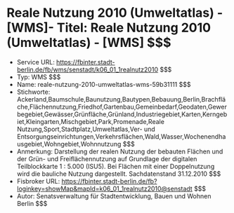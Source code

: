 # Reale Nutzung 2010 (Umweltatlas) - [WMS]- Titel: Reale Nutzung 2010 (Umweltatlas) - [WMS] $$$
- Service URL: https://fbinter.stadt-berlin.de/fb/wms/senstadt/k06_01_1realnutz2010 $$$
- Typ: WMS $$$
- Name: reale-nutzung-2010-umweltatlas-wms-59b31111 $$$
- Stichworte: Ackerland,Baumschule,Baunutzung,Bautypen,Bebauung,Berlin,Brachfläche,Flächennutzung,Friedhof,Gartenbau,Gemeinbedarf,Geodaten,Gewerbegebiet,Gewässer,Grünfläche,Grünland,Industriegebiet,Karten,Kerngebiet,Kleingarten,Mischgebiet,Park,Promenade,Reale Nutzung,Sport,Stadtplatz,Umweltatlas,Ver- und Entsorgungseinrichtungen,Verkehrsflächen,Wald,Wasser,Wochenendhausgebiet,Wohngebiet,Wohnnutzung $$$
- Anmerkung: Darstellung der realen Nutzung der bebauten Flächen und der Grün- und Freiflächennutzung auf Grundlage der digitalen Teilblockkarte 1 : 5.000 (ISU5). Bei Flächen mit einer Doppelnutzung wird die bauliche Nutzung dargestellt. Sachdatenstand 31.12.2010 $$$
- Fisbroker URL: https://fbinter.stadt-berlin.de/fb?loginkey=showMap&mapId=k06_01_1realnutz2010@senstadt $$$
- Autor: Senatsverwaltung für Stadtentwicklung, Bauen und Wohnen Berlin $$$
